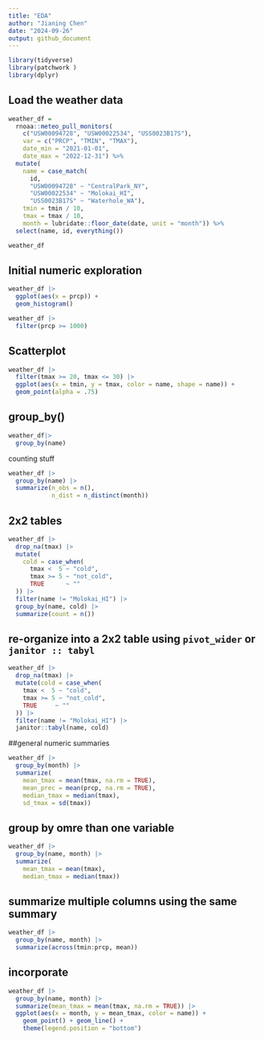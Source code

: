 ```yaml
---
title: "EDA"
author: "Jianing Chen"
date: "2024-09-26"
output: github_document
---
```


```r
library(tidyverse)
library(patchwork )
library(dplyr)
```

## Load the weather data

```r
weather_df = 
  rnoaa::meteo_pull_monitors(
    c("USW00094728", "USW00022534", "USS0023B17S"),
    var = c("PRCP", "TMIN", "TMAX"), 
    date_min = "2021-01-01",
    date_max = "2022-12-31") %>%
  mutate(
    name = case_match(
      id, 
      "USW00094728" ~ "CentralPark_NY", 
      "USW00022534" ~ "Molokai_HI",
      "USS0023B17S" ~ "Waterhole_WA"),
    tmin = tmin / 10,
    tmax = tmax / 10,
    month = lubridate::floor_date(date, unit = "month")) %>%
  select(name, id, everything())

weather_df
```

## Initial numeric exploration

```r
weather_df |> 
  ggplot(aes(x = prcp)) + 
  geom_histogram()
```

```r
weather_df |> 
  filter(prcp >= 1000)
```

## Scatterplot

```r
weather_df |> 
  filter(tmax >= 20, tmax <= 30) |> 
  ggplot(aes(x = tmin, y = tmax, color = name, shape = name)) + 
  geom_point(alpha = .75)
```

## group_by()

```r
weather_df|>
  group_by(name)
```

counting stuff

```r
weather_df |>
  group_by(name) |>
  summarize(n_obs = n(),
            n_dist = n_distinct(month))
```

## 2x2 tables

```r
weather_df |> 
  drop_na(tmax) |> 
  mutate(
    cold = case_when(
      tmax <  5 ~ "cold",
      tmax >= 5 ~ "not_cold",
      TRUE      ~ ""
  )) |> 
  filter(name != "Molokai_HI") |> 
  group_by(name, cold) |> 
  summarize(count = n())
```

## re-organize into a 2x2 table using `pivot_wider` or `janitor :: tabyl`

```r
weather_df |> 
  drop_na(tmax) |> 
  mutate(cold = case_when(
    tmax <  5 ~ "cold",
    tmax >= 5 ~ "not_cold",
    TRUE     ~ ""
  )) |> 
  filter(name != "Molokai_HI") |> 
  janitor::tabyl(name, cold)
```

##general numeric summaries

```r
weather_df |>
  group_by(month) |>
  summarize(
    mean_tmax = mean(tmax, na.rm = TRUE),
    mean_prec = mean(prcp, na.rm = TRUE),
    median_tmax = median(tmax),
    sd_tmax = sd(tmax))
```

## group by omre than one variable

```r
weather_df |>
  group_by(name, month) |>
  summarize(
    mean_tmax = mean(tmax),
    median_tmax = median(tmax))
```
## summarize multiple columns using the same summary

```r
weather_df |>
  group_by(name, month) |>
  summarize(across(tmin:prcp, mean))
```
## incorporate 

```r
weather_df |>
  group_by(name, month) |>
  summarize(mean_tmax = mean(tmax, na.rm = TRUE)) |>
  ggplot(aes(x = month, y = mean_tmax, color = name)) + 
    geom_point() + geom_line() + 
    theme(legend.position = "bottom")
```
## 


